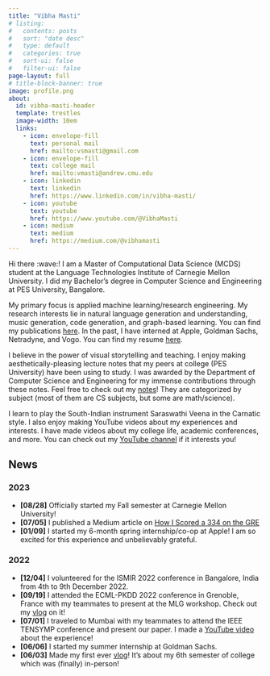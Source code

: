 ```yaml
---
title: "Vibha Masti"
# listing:
#   contents: posts
#   sort: "date desc"
#   type: default
#   categories: true
#   sort-ui: false
#   filter-ui: false
page-layout: full
# title-block-banner: true
image: profile.png
about: 
  id: vibha-masti-header
  template: trestles
  image-width: 10em
  links:
    - icon: envelope-fill
      text: personal mail
      href: mailto:vsmasti@gmail.com
    - icon: envelope-fill
      text: college mail
      href: mailto:vmasti@andrew.cmu.edu
    - icon: linkedin
      text: linkedin
      href: https://www.linkedin.com/in/vibha-masti/
    - icon: youtube
      text: youtube
      href: https://www.youtube.com/@VibhaMasti
    - icon: medium
      text: medium
      href: https://medium.com/@vibhamasti
---
```


:::{#vibha-masti-header}

Hi there :wave:! I am a Master of Computational Data Science (MCDS) student at the Language Technologies Institute of Carnegie Mellon University. I did my Bachelor's degree in Computer Science and Engineering at PES University, Bangalore.

My primary focus is applied machine learning/research engineering. My research interests lie in natural language generation and understanding, music generation, code generation, and graph-based learning. You can find my publications [here](pubs.qmd). In the past, I have interned at Apple, Goldman Sachs, Netradyne, and Vogo. You can find my resume [here](resumes/Resume_VibhaMasti.pdf).

I believe in the power of visual storytelling and teaching. I enjoy making aesthetically-pleasing lecture notes that my peers at college (PES University) have been using to study. I was awarded by the Department of Computer Science and Engineering for my immense contributions through these notes. Feel free to check out my [notes](notes.qmd)! They are categorized by subject (most of them are CS subjects, but some are math/science).

I learn to play the South-Indian instrument Saraswathi Veena in the Carnatic style. I also enjoy making YouTube videos about my experiences and interests. I have made videos about my college life, academic conferences, and more. You can check out my [YouTube channel](https://www.youtube.com/@VibhaMasti) if it interests you! 

:::

## News

### 2023

- **[08/28]** Officially started my Fall semester at Carnegie Mellon University! 
- **[07/05]** I published a Medium article on [How I Scored a 334 on the GRE](https://medium.com/@vibhamasti/how-i-scored-a-334-on-the-gre-415b98c0f56d)
- **[01/09]** I started my 6-month spring internship/co-op at Apple! I am so excited for this experience and unbelievably grateful.

### 2022

- **[12/04]** I volunteered for the ISMIR 2022 conference in Bangalore, India from 4th to 9th December 2022.
- **[09/19]** I attended the ECML-PKDD 2022 conference in Grenoble, France with my teammates to present at the MLG workshop. Check out my [vlog](https://youtu.be/l-xS1BjREHs) on it!
- **[07/01]** I traveled to Mumbai with my teammates to attend the IEEE TENSYMP conference and present our paper. I made a [YouTube video](https://www.youtube.com/watch?v=T6xu4eKhvac) about the experience!
- **[06/06]** I started my summer internship at Goldman Sachs.
- **[06/03]** Made my first ever [vlog](https://www.youtube.com/watch?v=EzQwSakbJ_U&t=4s)! It's about my 6th semester of college which was (finally) in-person!


